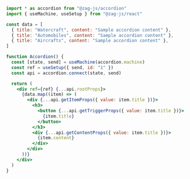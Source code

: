 ```jsx
import * as accordion from "@zag-js/accordion"
import { useMachine, useSetup } from "@zag-js/react"

const data = [
  { title: "Watercraft", content: "Sample accordion content" },
  { title: "Automobiles", content: "Sample accordion content" },
  { title: "Aircrafts", content: "Sample accordion content" },
]

function Accordion() {
  const [state, send] = useMachine(accordion.machine)
  const ref = useSetup({ send, id: "1" })
  const api = accordion.connect(state, send)

  return (
    <div ref={ref} {...api.rootProps}>
      {data.map((item) => (
        <div {...api.getItemProps({ value: item.title })}>
          <h3>
            <button {...api.getTriggerProps({ value: item.title })}>
              {item.title}
            </button>
          </h3>
          <div {...api.getContentProps({ value: item.title })}>
            {item.content}
          </div>
        </div>
      ))}
    </div>
  )
}
```

